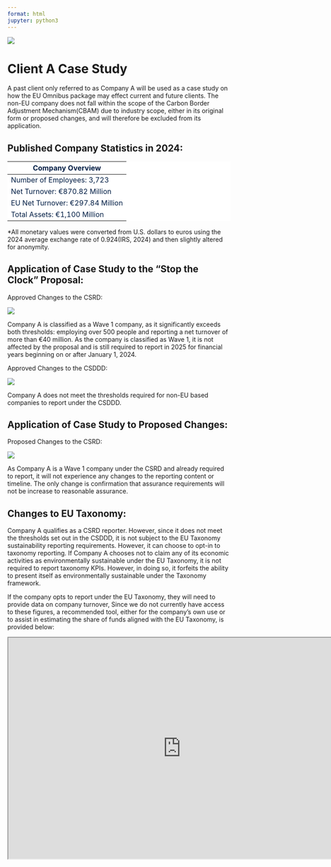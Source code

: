 ```yaml
---
format: html
jupyter: python3
---
```


![](ClientAppheader.png){fig-align="center"}

# Client A Case Study

A past client only referred to as Company A will be used as a case study on how the EU Omnibus package may effect current and future clients. The non-EU company does not fall within the scope of the Carbon Border Adjustment Mechanism(CBAM) due to industry scope, either in its original form or proposed changes, and will therefore be excluded from its application.

## Published Company Statistics in 2024:
<table class="table table-bordered" style="background-color: white; color: #021e45;">
  <thead>
    <tr>
      <th scope="col">Company Overview</th>
    </tr>
  </thead>
  <tbody>
    <tr>
      <td>Number of Employees: 3,723</td>
    </tr>
    <tr>
      <td>Net Turnover: €870.82 Million</td>
    </tr>
    <tr>
      <td>EU Net Turnover: €297.84 Million</td>
    </tr>
    <tr>
      <td>Total Assets: €1,100 Million</td>
    </tr>
    <tr>
  </tbody>
</table>
*All monetary values were converted from U.S. dollars to euros using the 2024 average exchange rate of 0.924(IRS, 2024) and then slightly altered for anonymity.


## Application of Case Study to the “Stop the Clock” Proposal:
Approved Changes to the CSRD:

![](coACSRDapproved.png){fig-align="center"}


Company A is classified as a Wave 1 company, as it significantly exceeds both thresholds: employing over 500 people and reporting a net turnover of more than €40 million. As the company is classified as Wave 1, it is not affected by the proposal and is still required to report in 2025 for financial years beginning on or after January 1, 2024.

Approved Changes to the CSDDD:

![](coACSDDapproved.png){fig-align="center"}

Company A does not meet the thresholds required for non-EU based companies to report under the CSDDD.


## Application of Case Study to Proposed Changes:
Proposed Changes to the CSRD:

![](coACSRDprop.png){fig-align="center"}

As Company A is a Wave 1 company under the CSRD and already required to report, it will not experience any changes to the reporting content or timeline. The only change is confirmation that assurance requirements will not be increase to reasonable assurance.


## Changes to EU Taxonomy: 

Company A qualifies as a CSRD reporter. However, since it does not meet the thresholds set out in the CSDDD, it is not subject to the EU Taxonomy sustainability reporting requirements. However, it can choose to opt-in to taxonomy reporting. If Company A chooses not to claim any of its economic activities as environmentally sustainable under the EU Taxonomy, it is not required to report taxonomy KPIs. However, in doing so, it forfeits the ability to present itself as environmentally sustainable under the Taxonomy framework.

If the company opts to report under the EU Taxonomy, they will need to provide data on company turnover, Since we do not currently have access to these figures, a recommended tool, either for the company’s own use or to assist in estimating the share of funds aligned with the EU Taxonomy, is provided below:

```{=html}
      <iframe width="780" height="500" src="https://ec.europa.eu/sustainable-finance-taxonomy/wizard" title="EU Taxonomy Navigator"></iframe>
```




